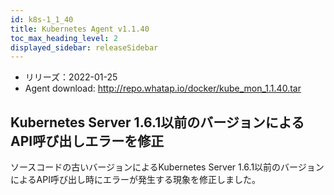 ```yaml
---
id: k8s-1_1_40
title: Kubernetes Agent v1.1.40
toc_max_heading_level: 2
displayed_sidebar: releaseSidebar
---
```



-   リリーズ：2022-01-25
-   Agent download: http://repo.whatap.io/docker/kube_mon_1.1.40.tar

## Kubernetes Server 1.6.1以前のバージョンによるAPI呼び出しエラーを修正

ソースコードの古いバージョンによるKubernetes Server 1.6.1以前のバージョンによるAPI呼び出し時にエラーが発生する現象を修正しました。
